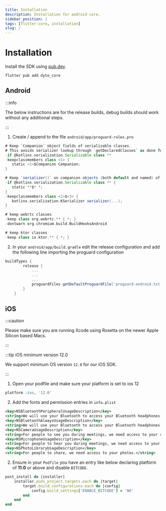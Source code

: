 ```yaml
---
title: Installation
description: Installation for android core.
sidebar_position: 1
tags: [flutter-core, installation]
slug: /
---
```


# Installation


Install the SDK using [pub.dev](https://pub.dev/packages/dyte_core).

```shell
flutter pub add dyte_core
```

## Android

:::info

The below instructions are for the release builds, debug builds should work
without any additional steps.

:::

1. Create / append to the file `android/app/proguard-rules.pro`

```groovy
# Keep `Companion` object fields of serializable classes.
# This avoids serializer lookup through `getDeclaredClasses` as done for named companion objects.
-if @kotlinx.serialization.Serializable class **
-keepclassmembers class <1> {
   static <1>$Companion Companion;
}

# Keep `serializer()` on companion objects (both default and named) of serializable classes.
-if @kotlinx.serialization.Serializable class ** {
   static **$* *;
}
-keepclassmembers class <2>$<3> {
   kotlinx.serialization.KSerializer serializer(...);
}

# keep webrtc classes
-keep class org.webrtc.** { *; }
-dontwarn org.chromium.build.BuildHooksAndroid

# keep ktor classes
-keep class io.ktor.** { *; }
```

2. In your `android/app/build.gradle` edit the release configuration and add the
   following line importing the proguard configuration

```groovy
buildTypes {
        release {
            ...
            ...
            ...
            proguardFiles getDefaultProguardFile('proguard-android.txt'), 'proguard-rules.pro'
        }
    }
```

## iOS

:::caution

Please make sure you are running Xcode using Rosetta on the newer Apple Silicon
based Macs.

:::

:::tip iOS minimum version 12.0

We support minimum OS version `12.0` for our iOS SDK.

:::

1. Open your podfile and make sure your platform is set to ios 12

```ruby
platform :ios, '12.0'
```

2. Add the fonts and permission entries in `info.plist`

```xml
<key>NSBluetoothPeripheralUsageDescription</key>
<string>We will use your Bluetooth to access your Bluetooth headphones.</string>
<key>NSBluetoothAlwaysUsageDescription</key>
<string>We will use your Bluetooth to access your Bluetooth headphones.</string>
<key>NSCameraUsageDescription</key>
<string>For people to see you during meetings, we need access to your camera.</string>
<key>NSMicrophoneUsageDescription</key>
<string>For people to hear you during meetings, we need access to your microphone.</string>
<key>NSPhotoLibraryUsageDescription</key>
<string>For people to share, we need access to your photos.</string>
```

2. Ensure in your `Podfile` you have an entry like below declaring platform of
   **11.0** or above and disable `BITCODE`.

```ruby
post_install do |installer|
    installer.pods_project.targets.each do |target|
        target.build_configurations.each do |config|
            config.build_settings['ENABLE_BITCODE'] = 'NO'
        end
    end
end
```
